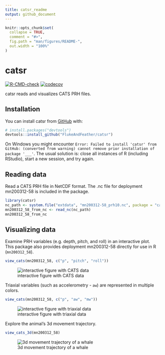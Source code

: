 ```yaml
---
title: catsr_readme
output: github_document
---
```


<!-- README.md is generated from README.Rmd. Please edit that file -->

```r
knitr::opts_chunk$set(
  collapse = TRUE,
  comment = "#>",
  fig.path = "man/figures/README-",
  out.width = "100%"
)
```

# catsr

<!-- badges: start -->
[![R-CMD-check](https://github.com/FlukeAndFeather/catsr/workflows/R-CMD-check/badge.svg)](https://github.com/FlukeAndFeather/catsr/actions)
[![codecov](https://codecov.io/gh/FlukeAndFeather/catsr/branch/master/graph/badge.svg?token=006B4PEFI0)](https://codecov.io/gh/FlukeAndFeather/catsr)
<!-- badges: end -->

catsr reads and visualizes CATS PRH files.

## Installation

You can install catsr from [GitHub](https://github.com/) with:

``` r
# install.packages("devtools")
devtools::install_github("FlukeAndFeather/catsr")
```

On Windows you might encounter `Error: Failed to install 'catsr' from GitHub: (converted from warning) cannot remove prior installation of package '___'`. The usual solution is: close all instances of R (including RStudio), start a new session, and try again.

## Reading data

Read a CATS PRH file in NetCDF format. The .nc file for deployment mn200312-58 is included in the package.

```r
library(catsr)
nc_path <- system.file("extdata", "mn200312-58_prh10.nc", package = "catsr")
mn200312_58_from_nc <- read_nc(nc_path)
mn200312_58_from_nc
```

## Visualizing data

Examine PRH variables (e.g. depth, pitch, and roll) in an interactive plot. This package also provides deployment mn200312-58 directly for use in R (`mn200312_58`).

```r
view_cats(mn200312_58, c("p", "pitch", "roll"))
```
![interactive figure with CATS data](man/figures/README-plot-1.gif)

Triaxial variables (such as accelerometry - `aw`) are represented in multiple colors.

```r
view_cats(mn200312_58, c("p", "aw", "mw"))
```
![interactive figure with triaxial data](man/figures/README-plot_triax-1.gif)

Explore the animal's 3d movement trajectory.

```r
view_cats_3d(mn200312_58)
```
![3d movement trajectory of a whale](man/figures/README-plot_3d-1.gif)

